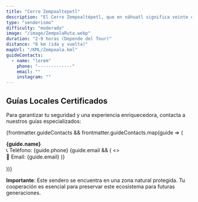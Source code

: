 ```yaml
---
title: "Cerro Zempoaltepetl"
description: "El Cerro Zempoaltépetl, que en náhuatl significa veinte cerros o cerro grande, es uno de los picos más emblemáticos de la Sierra Norte de Puebla. Ofrece a los senderistas una experiencia única, con vistas panorámicas espectaculares y un entorno natural de gran belleza."
type: "senderismo"
difficulty: "moderado"
image: "/image/ZempolaRuta.webp"
duration: "2-9 horas (Depende del Tour)"
distance: "8 km (ida y vuelta)"
mapUrl: "/KML/Zempoala.kml"
guideContacts:
  - name: "lorem"
    phone: "-------------"
    email: ""
    instagram: ""
---
```


## Guías Locales Certificados

Para garantizar tu seguridad y una experiencia enriquecedora, contacta a nuestros guías especializados:

{frontmatter.guideContacts && frontmatter.guideContacts.map(guide => (
  <div key={guide.name} style="margin-bottom: 1rem;">
    <strong>{guide.name}</strong>
    <br />
    📞 Teléfono: {guide.phone}
    {guide.email && (
      <>
        <br />
        📧 Email: {guide.email}
      </>
    )}
  </div>
))}

**Importante**: Este sendero se encuentra en una zona natural protegida. Tu cooperación es esencial para preservar este ecosistema para futuras generaciones.
